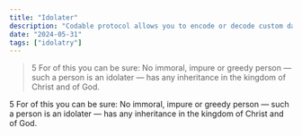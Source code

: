 ```yaml
---
title: "Idolater"
description: "Codable protocol allows you to encode or decode custom data types to and from formats such as JSON"
date: "2024-05-31"
tags: ["idolatry"]
---
```



> 5 For of this you can be sure: No immoral, impure or greedy person — such a person is an <Notation type="highlight" color="yellow" animationDuration="700ms">idolater</Notation> — has any inheritance in the kingdom of Christ and of God.

5 For of this you can be sure: No immoral, impure or greedy person — such a person is an <Notation type="highlight" color="yellow" animationDuration="500ms">idolater</Notation> — has any inheritance in the kingdom of Christ and of God.

